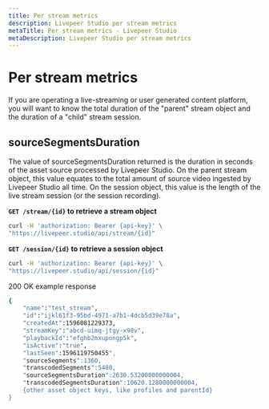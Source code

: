 ```yaml
---
title: Per stream metrics
description: Livepeer Studio per stream metrics
metaTitle: Per stream metrics - Livepeer Studio
metaDescription: Livepeer Studio per stream metrics
---
```


# Per stream metrics

If you are operating a live-streaming or user generated content platform, you
will want to know the total duration of the "parent" stream object and the
duration of a "child" stream session.

## sourceSegmentsDuration

The value of sourceSegmentsDuration returned is the duration in seconds of the
asset source processed by Livepeer Studio. On the parent stream object, this
value equates to the total amount of source video ingested by Livepeer Studio
all time. On the session object, this value is the length of the live stream
session (or the session recording).

**`GET /stream/{id}` to retrieve a stream object**

```bash
curl -H 'authorization: Bearer {api-key}' \
"https://livepeer.studio/api/stream/{id}"
```

**`GET /session/{id}` to retrieve a session object**

```bash
curl -H 'authorization: Bearer {api-key}' \
"https://livepeer.studio/api/session/{id}"
```

200 OK example response

```bash
{
    "name":"test_stream",
    "id":"ijkl61f3-95bd-4971-a7b1-4dcb5d39e78a",
    "createdAt":1596081229373,
    "streamKey":"abcd-uimq-jtgy-x98v",
    "playbackId":"efghb2mxupongp5k",
    "isActive":"true",
    "lastSeen":1596119750455",
    "sourceSegments":1360,
    "transcodedSegments":5480,
    "sourceSegmentsDuration":2630.53200000000004,
    "transcodedSegmentsDuration":10620.1280000000004,
    {other asset object keys, like profiles and parentId}
}
```
